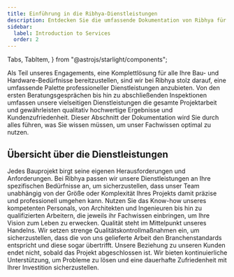```yaml
---
title: Einführung in die Ribhya-Dienstleistungen
description: Entdecken Sie die umfassende Dokumentation von Ribhya für einen eingehenden Einblick in unsere erstklassigen Werkzeuge und Bauleistungen.
sidebar:
  label: Introduction to Services
  order: 2
---
```


  Tabs,
  TabItem,
} from "@astrojs/starlight/components";

Als Teil unseres Engagements, eine Komplettlösung für alle Ihre Bau- und Hardware-Bedürfnisse bereitzustellen, sind wir bei Ribhya stolz darauf, eine umfassende Palette professioneller Dienstleistungen anzubieten. Von den ersten Beratungsgesprächen bis hin zu abschließenden Inspektionen umfassen unsere vielseitigen Dienstleistungen die gesamte Projektarbeit und gewährleisten qualitativ hochwertige Ergebnisse und Kundenzufriedenheit. Dieser Abschnitt der Dokumentation wird Sie durch alles führen, was Sie wissen müssen, um unser Fachwissen optimal zu nutzen.

## Übersicht über die Dienstleistungen

<Tabs>
  <TabItem label="Maßgeschneiderte Lösungen">
    Jedes Bauprojekt birgt seine eigenen Herausforderungen und Anforderungen. Bei Ribhya passen wir unsere Dienstleistungen an Ihre spezifischen Bedürfnisse an, um sicherzustellen, dass unser Team unabhängig von der Größe oder Komplexität Ihres Projekts damit präzise und professionell umgehen kann.
  </TabItem>
  <TabItem label="Experten-Team">
    Nutzen Sie das Know-how unseres kompetenten Personals, von Architekten und Ingenieuren bis hin zu qualifizierten Arbeitern, die jeweils ihr Fachwissen einbringen, um Ihre Vision zum Leben zu erwecken.
  </TabItem>
   <TabItem label="Qualitätsverpflichtung">
    Qualität steht im Mittelpunkt unseres Handelns. Wir setzen strenge Qualitätskontrollmaßnahmen ein, um sicherzustellen, dass die von uns gelieferte Arbeit den Branchenstandards entspricht und diese sogar übertrifft.
  </TabItem>
   <TabItem label="Laufende Unterstützung">
    Unsere Beziehung zu unseren Kunden endet nicht, sobald das Projekt abgeschlossen ist. Wir bieten kontinuierliche Unterstützung, um Probleme zu lösen und eine dauerhafte Zufriedenheit mit Ihrer Investition sicherzustellen.
  </TabItem>
</Tabs>
